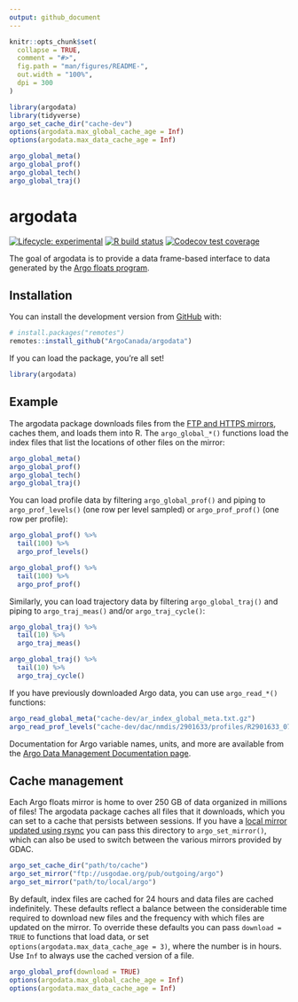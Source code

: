 ```yaml
---
output: github_document
---
```


<!-- README.md is generated from README.Rmd. Please edit that file -->

```r
knitr::opts_chunk$set(
  collapse = TRUE,
  comment = "#>",
  fig.path = "man/figures/README-",
  out.width = "100%",
  dpi = 300
)

library(argodata)
library(tidyverse)
argo_set_cache_dir("cache-dev")
options(argodata.max_global_cache_age = Inf)
options(argodata.max_data_cache_age = Inf)

argo_global_meta()
argo_global_prof()
argo_global_tech()
argo_global_traj()
```

# argodata

<!-- badges: start -->
[![Lifecycle: experimental](https://img.shields.io/badge/lifecycle-experimental-orange.svg)](https://www.tidyverse.org/lifecycle/#experimental)
[![R build status](https://github.com/ArgoCanada/argodata/workflows/R-CMD-check/badge.svg)](https://github.com/ArgoCanada/argodata/actions)
[![Codecov test coverage](https://codecov.io/gh/ArgoCanada/argodata/branch/master/graph/badge.svg)](https://codecov.io/gh/ArgoCanada/argodata?branch=master)
<!-- badges: end -->

The goal of argodata is to provide a data frame-based interface to data generated by the [Argo floats program](https://argo.ucsd.edu/).

## Installation

You can install the development version from [GitHub](https://github.com/) with:

``` r
# install.packages("remotes")
remotes::install_github("ArgoCanada/argodata")
```

If you can load the package, you're all set!

```r
library(argodata)
```

## Example

The argodata package downloads files from the [FTP and HTTPS mirrors](http://www.argodatamgt.org/Access-to-data/Access-via-FTP-or-HTTPS-on-GDAC), caches them, and loads them into R. The `argo_global_*()` functions load the index files that list the locations of other files on the mirror:

```r
argo_global_meta()
argo_global_prof()
argo_global_tech()
argo_global_traj()
```

You can load profile data by filtering `argo_global_prof()` and piping to `argo_prof_levels()` (one row per level sampled) or `argo_prof_prof()` (one row per profile):

```r
argo_global_prof() %>% 
  tail(100) %>% 
  argo_prof_levels()

argo_global_prof() %>% 
  tail(100) %>% 
  argo_prof_prof()
```

Similarly, you can load trajectory data by filtering `argo_global_traj()` and piping to `argo_traj_meas()` and/or `argo_traj_cycle()`:

```r
argo_global_traj() %>% 
  tail(10) %>% 
  argo_traj_meas()

argo_global_traj() %>% 
  tail(10) %>% 
  argo_traj_cycle()
```

If you have previously downloaded Argo data, you can use `argo_read_*()` functions:

```r
argo_read_global_meta("cache-dev/ar_index_global_meta.txt.gz")
argo_read_prof_levels("cache-dev/dac/nmdis/2901633/profiles/R2901633_070.nc")
```

Documentation for Argo variable names, units, and more are available from the [Argo Data Management Documentation page](http://www.argodatamgt.org/Documentation).

## Cache management

Each Argo floats mirror is home to over 250 GB of data organized in millions of files! The argodata package caches all files that it downloads, which you can set to a cache that persists between sessions. If you have a [local mirror updated using rsync](http://www.argodatamgt.org/Access-to-data/Argo-GDAC-synchronization-service) you can pass this directory to `argo_set_mirror()`, which can also be used to switch between the various mirrors provided by GDAC.

```r
argo_set_cache_dir("path/to/cache")
argo_set_mirror("ftp://usgodae.org/pub/outgoing/argo")
argo_set_mirror("path/to/local/argo")
```

By default, index files are cached for 24 hours and data files are cached indefinitely. These defaults reflect a balance between the considerable time required to download new files and the frequency with which files are updated on the mirror. To override these defaults you can pass `download = TRUE` to functions that load data, or set `options(argodata.max_data_cache_age = 3)`, where the number is in hours. Use `Inf` to always use the cached version of a file.

```r
argo_global_prof(download = TRUE)
options(argodata.max_global_cache_age = Inf)
options(argodata.max_data_cache_age = Inf)
```
